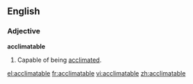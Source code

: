 ==English==

===Adjective===
'''acclimatable'''

#Capable of being [[acclimate]]d.

[[el:acclimatable]]
[[fr:acclimatable]]
[[vi:acclimatable]]
[[zh:acclimatable]]